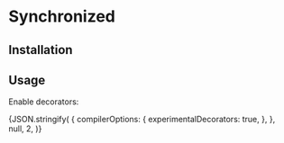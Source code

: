 
# Synchronized

<PackageDescription name="synchronized" />

## Installation

<InstallSection name="synchronized" />

## Usage

<UsageSection name="synchronized">
  <p>Enable decorators:</p>
  <CodeBlock language="json" title="tsconfig.json">
    {JSON.stringify(
      {
        compilerOptions: {
          experimentalDecorators: true,
        },
      },
      null,
      2,
    )}
  </CodeBlock>
</UsageSection>
